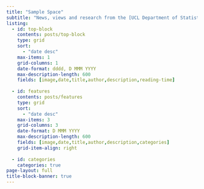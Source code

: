 ```yaml
---
title: "Sample Space"
subtitle: "News, views and research from the [UCL Department of Statistical Science](https://ucl.ac.uk/statistics)"
listing: 
  - id: top-block
    contents: posts/top-block
    type: grid
    sort: 
      - "date desc"
    max-items: 1
    grid-columns: 1
    date-format: dddd, D MMM YYYY
    max-description-length: 600
    fields: [image,date,title,author,description,reading-time]
    
  - id: features
    contents: posts/features
    type: grid
    sort: 
      - "date desc"
    max-items: 3
    grid-columns: 3
    date-format: D MMM YYYY
    max-description-length: 600
    fields: [image,date,title,author,description,categories]
    grid-item-align: right
    
  - id: categories
    categories: true
page-layout: full
title-block-banner: true
---
```


:::: {.content-block}
::: {#top-block}
:::
::::


::: {#features}
:::

